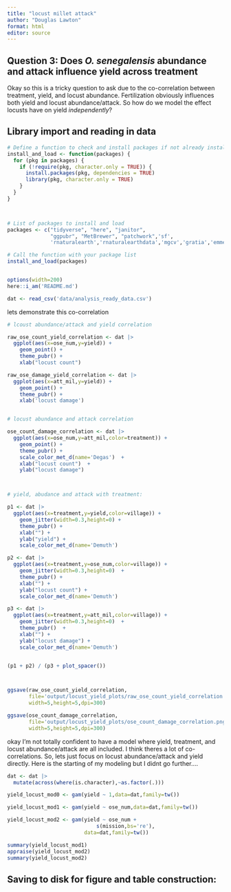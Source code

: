 ```yaml
---
title: "locust millet attack"
author: "Douglas Lawton"
format: html
editor: source
---
```


## Question 3: Does *O. senegalensis* abundance and attack influence yield across treatment

Okay so this is a tricky question to ask due to the co-correlation between treatment, yield, and locust abundance. Fertilization obviously influences both yield and locust abundance/attack. So how do we model the effect locusts have on yield *independently*?


## Library import and reading in data

```r


# Define a function to check and install packages if not already installed
install_and_load <- function(packages) {
  for (pkg in packages) {
    if (!require(pkg, character.only = TRUE)) {
      install.packages(pkg, dependencies = TRUE)
      library(pkg, character.only = TRUE)
    }
  }
}



# List of packages to install and load
packages <- c("tidyverse", "here", "janitor",  
              "ggpubr", "MetBrewer", "patchwork",'sf',
              'rnaturalearth','rnaturalearthdata','mgcv','gratia','emmeans')

# Call the function with your package list
install_and_load(packages)


options(width=200)
here::i_am('README.md')

```


```r
dat <- read_csv('data/analysis_ready_data.csv')

```

lets demonstrate this co-correlation

```r

# lcoust abundance/attack and yield correlation

raw_ose_count_yield_correlation <- dat |>
  ggplot(aes(x=ose_num,y=yield)) +
    geom_point() +
    theme_pubr() +
    xlab("locust count")

raw_ose_damage_yield_correlation <- dat |>
  ggplot(aes(x=att_mil,y=yield)) +
    geom_point() +
    theme_pubr() +
    xlab('locust damage')


# locust abundance and attack correlation

ose_count_damage_correlation <- dat |>
  ggplot(aes(x=ose_num,y=att_mil,color=treatment)) +
    geom_point() +
    theme_pubr() +
    scale_color_met_d(name='Degas')  +
    xlab("locust count")  +
    ylab("locust damage")



# yield, abudance and attack with treatment:

p1 <- dat |>
  ggplot(aes(x=treatment,y=yield,color=village)) +
    geom_jitter(width=0.3,height=0) +
    theme_pubr() +
    xlab("") +
    ylab("yield") +
    scale_color_met_d(name='Demuth')

p2 <- dat |>
  ggplot(aes(x=treatment,y=ose_num,color=village)) +
    geom_jitter(width=0.3,height=0)  +
    theme_pubr() +
    xlab("") +
    ylab("locust count") +
    scale_color_met_d(name='Demuth')

p3 <- dat |>
  ggplot(aes(x=treatment,y=att_mil,color=village)) +
    geom_jitter(width=0.3,height=0)  +
    theme_pubr()  +
    xlab("") +
    ylab("locust damage") +
    scale_color_met_d(name='Demuth')


(p1 + p2) / (p3 + plot_spacer())



ggsave(raw_ose_count_yield_correlation,
       file='output/locust_yield_plots/raw_ose_count_yield_correlation.png',
       width=5,height=5,dpi=300)

ggsave(ose_count_damage_correlation,
       file='output/locust_yield_plots/ose_count_damage_correlation.png',
       width=5,height=5,dpi=300)


```

okay I'm not totally confident to have a model where yield, treatment, and locust abundance/attack are all included. I think theres a lot of co-correlations. So, lets just focus on locust abundance/attack and yield directly. Here is the starting of my modeling but I didnt go further....

```r

dat <- dat |>
  mutate(across(where(is.character),~as.factor(.)))

yield_locust_mod0 <- gam(yield ~ 1,data=dat,family=tw())

yield_locust_mod1 <- gam(yield ~ ose_num,data=dat,family=tw())

yield_locust_mod2 <- gam(yield ~ ose_num +
                             s(mission,bs='re'),
                         data=dat,family=tw())

summary(yield_locust_mod1)
appraise(yield_locust_mod2)
summary(yield_locust_mod2)

```


## Saving to disk for figure and table construction:
